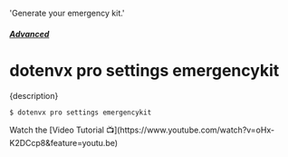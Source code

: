   'Generate your emergency kit.'

##### [Advanced](/docs/pro#advanced)
# dotenvx pro settings emergencykit

<p className="lead">{description}</p>

```sh
$ dotenvx pro settings emergencykit
```

<Note>
Watch the [Video Tutorial 📺](https://www.youtube.com/watch?v=oHx-K2DCcp8&feature=youtu.be)
</Note>
